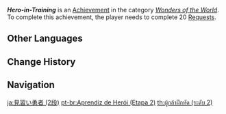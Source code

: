 {{Achievement Infobox
|title        = Hero-in-Training
|id           = 81030
|order id     = 1031
|category     = Wonders of the World
|description  = Complete 20 [[Requests]].
|requirements = 
|primogems    = 10
|tracking     = Tracks the total of completed Requests.
|topic        = Reputation;Request
|set          = Hero-in-Training
|tier         = 2
|tiers_total  = 3
|type         = Exploration
}}
'''''Hero-in-Training''''' is an [[Achievement]] in the category ''[[Wonders of the World]]''. To complete this achievement, the player needs to complete 20 [[Requests]].
<!--
==Trivia==

==Video Guides==
{{EVT
|video1   = 
|caption1 = 
}}
-->
==Other Languages==
{{Other Languages|Transclude=Hero-in-Training}}

==Change History==
{{Change History|1.1}}
<!--
==References==
{{Reflist}}
-->
==Navigation==
{{Achievement Navbox}}

[[ja:見習い勇者 (2段)]]
[[pt-br:Aprendiz de Herói (Etapa 2)]]
[[th:ผู้กล้าฝึกหัด (ระดับ 2)]]